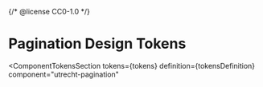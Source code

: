 {/* @license CC0-1.0 */}


<Meta id="css-pagination--tokens" title="CSS Component/Pagination/Design Tokens" />

# Pagination Design Tokens

<ComponentTokensSection
  tokens={tokens}
  definition={tokensDefinition}
  component="utrecht-pagination"
></ComponentTokensSection>
